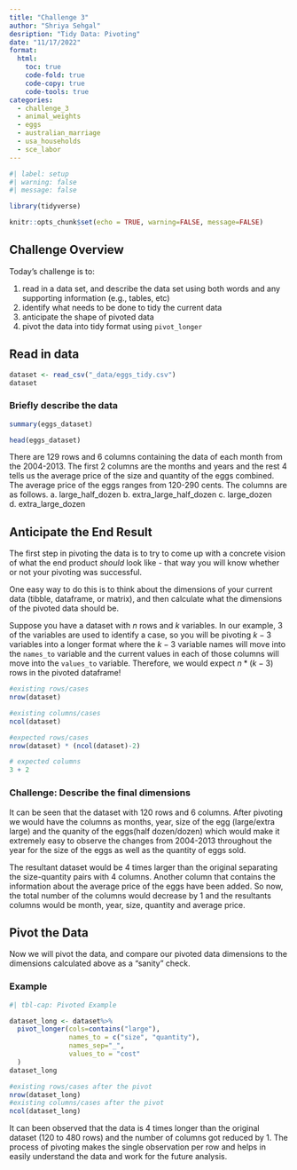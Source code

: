 ```yaml
---
title: "Challenge 3"
author: "Shriya Sehgal"
desription: "Tidy Data: Pivoting"
date: "11/17/2022"
format:
  html:
    toc: true
    code-fold: true
    code-copy: true
    code-tools: true
categories:
  - challenge_3
  - animal_weights
  - eggs
  - australian_marriage
  - usa_households
  - sce_labor
---
```


```r
#| label: setup
#| warning: false
#| message: false

library(tidyverse)

knitr::opts_chunk$set(echo = TRUE, warning=FALSE, message=FALSE)
```

## Challenge Overview

Today's challenge is to:

1.  read in a data set, and describe the data set using both words and any supporting information (e.g., tables, etc)
2.  identify what needs to be done to tidy the current data
3.  anticipate the shape of pivoted data
4.  pivot the data into tidy format using `pivot_longer`

## Read in data


```r
dataset <- read_csv("_data/eggs_tidy.csv")
dataset

```

### Briefly describe the data

```r
summary(eggs_dataset)
```

```r
head(eggs_dataset)
```


There are 129 rows and 6 columns containing the data of each month from the 2004-2013. The first 2 columns are the months and years and the rest 4 tells us the average price of the size and quantity of the eggs combined. The average price of the eggs ranges from 120-290 cents. The columns are as follows.
a. large_half_dozen
b. extra_large_half_dozen
c. large_dozen
d. extra_large_dozen


## Anticipate the End Result

The first step in pivoting the data is to try to come up with a concrete vision of what the end product *should* look like - that way you will know whether or not your pivoting was successful.

One easy way to do this is to think about the dimensions of your current data (tibble, dataframe, or matrix), and then calculate what the dimensions of the pivoted data should be.

Suppose you have a dataset with $n$ rows and $k$ variables. In our example, 3 of the variables are used to identify a case, so you will be pivoting $k-3$ variables into a longer format where the $k-3$ variable names will move into the `names_to` variable and the current values in each of those columns will move into the `values_to` variable. Therefore, we would expect $n * (k-3)$ rows in the pivoted dataframe!



```r


#existing rows/cases
nrow(dataset)

#existing columns/cases
ncol(dataset)

#expected rows/cases
nrow(dataset) * (ncol(dataset)-2)

# expected columns 
3 + 2
```

### Challenge: Describe the final dimensions



It can be seen that the dataset with 120 rows and 6 columns. After pivoting we would have the columns as months, year, size of the egg (large/extra large) and the quanity of the eggs(half dozen/dozen) which would make it extremely easy to observe the changes from 2004-2013 throughout the year for the size of the eggs as well as the quantity of eggs sold.


The resultant dataset would be 4 times larger than the original separating the size-quantity pairs with 4 columns. Another column that contains the information about the average price of the eggs have been added. So now, the total number of the columns would decrease by 1 and the resultants columns would be month, year, size, quantity and average price.

## Pivot the Data

Now we will pivot the data, and compare our pivoted data dimensions to the dimensions calculated above as a "sanity" check.

### Example

```r
#| tbl-cap: Pivoted Example

dataset_long <- dataset%>%
  pivot_longer(cols=contains("large"),
               names_to = c("size", "quantity"),
               names_sep="_",
               values_to = "cost"
  )
dataset_long
```

```r
#existing rows/cases after the pivot
nrow(dataset_long)
#existing columns/cases after the pivot
ncol(dataset_long)
```


It can been observed that the data is 4 times longer than the original dataset (120 to 480 rows) and the number of columns got reduced by 1. The process of pivoting makes the single observation per row and helps in easily understand the data and work for the future analysis.
